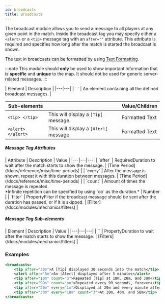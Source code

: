 ```yaml
---
id: broadcasts
title: Broadcasts
---
```


The broadcast module allows you to send a message to all players at any given point in the match.
Inside the broadcast tag you may specify either a `<alert>` or a `<tip>` message tag with an `after=""` attribute.
This attribute is required and specifies how long after the match is started the broadcast is shown.

The text in broadcasts can be formatted by using [Text Formatting](/docs/reference/misc/formatting).

:::note
This module should **only** be used to show important
information that is **specific** and **unique** to the map.
It should not be used for generic server-related messages.
:::

<div className="table-container">
  | Element | Description |
  |---|---|
  | `<broadcasts> </broadcasts>` | An element containing all the defined broadcast messages. |

  | Sub-elements || Value/Children |
  |---|---|---|
  | `<tip> </tip>` | This will display a `[Tip]` message. | <span className="badge badge--primary">Formatted Text</span> |
  | `<alert> </alert>` | This will display a `[Alert]` message. | <span className="badge badge--primary">Formatted Text</span> |
</div>

##### Message Tag Attributes

<div className="table-container">
  | Attribute | Description | Value |
  |---|---|---|
  | `after` | <span className="badge badge--danger">Required</span>Duration to wait after the match starts to show the message. | [Time Period](/docs/reference/misc/time-periods) |
  | `every` | After the message is shown, repeat it with this duration between messages. | [Time Period](/docs/reference/misc/time-periods) |
  | `count` | Amount of times the message is repeated.<br />*Infinite repetition can be specified by using `oo` as the duration.* | <span className="badge badge--primary">Number</span> |
  | `filter` | <span className="badge badge--secondary" title="Can be either this attribute or a sub-element.">Property</span>Filter if the broadcast message should be sent after the duration has passed, or if it is skipped. | [Filter](/docs/modules/mechanics/filters) |
</div>

##### Message Tag Sub-elements

<div className="table-container">
  | Element | Description | Value |
  |---|---|---|
  | `<filter>` | <span className="badge badge--secondary" title="Can be either this attribute or a sub-element.">Property</span>Duration to wait after the match starts to show the message. | [Filters](/docs/modules/mechanics/filters) |
</div>

### Examples

```xml
<broadcasts>
    <tip after="30s">A [Tip] displayed 30 seconds into the match</tip>
    <alert after="5m">An [Alert] displayed after 5 minutes</alert>
    <tip after="10m" count="3">Repeated [Tip] at 10m, 20m, and 30m</tip>
    <tip after="99s" count="oo">Repeated every 99 seconds, forever</tip>
    <tip after="20m" every="1m">Displayed at 20m and every minute after that</tip>
    <tip after="30m" every="10m" count="3">At 30m, 40m, and 50m</tip>
</broadcasts>
```
